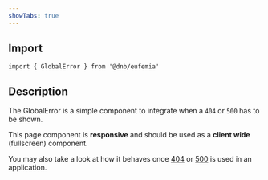 ```yaml
---
showTabs: true
---
```


## Import

```tsx
import { GlobalError } from '@dnb/eufemia'
```

## Description

The GlobalError is a simple component to integrate when a `404` or `500` has to be shown.

This page component is **responsive** and should be used as a **client wide** (fullscreen) component.

You may also take a look at how it behaves once [404](/404) or [500](/500) is used in an application.
